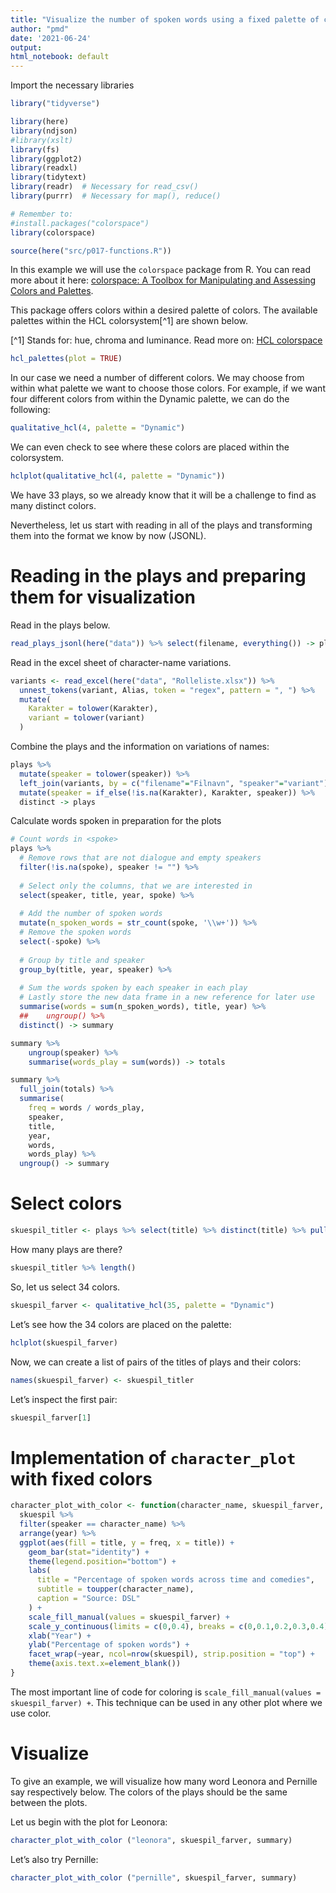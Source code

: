 ```yaml
---
title: "Visualize the number of spoken words using a fixed palette of colors"
author: "pmd"
date: '2021-06-24'
output:
html_notebook: default
---
```


Import the necessary libraries

```r
library("tidyverse")

library(here)
library(ndjson)
#library(xslt)
library(fs)
library(ggplot2)
library(readxl)
library(tidytext)
library(readr)  # Necessary for read_csv()
library(purrr)  # Necessary for map(), reduce()

# Remember to:
#install.packages("colorspace")
library(colorspace)

source(here("src/p017-functions.R"))
```

In this example we will use the `colorspace` package from R. You can read more about it here: [colorspace: A Toolbox for Manipulating and Assessing Colors and Palettes](https://cran.r-project.org/web/packages/colorspace/vignettes/colorspace.html).

This package offers colors within a desired palette of colors. The available palettes within the HCL colorsystem[^1] are shown below. 

[^1] Stands for: hue, chroma and luminance. Read more on: [HCL colorspace](https://en.wikipedia.org/wiki/HCL_color_space)


```r
hcl_palettes(plot = TRUE)
```

In our case we need a number of different colors. We may choose from within what palette we want to choose those colors. For example, if we want four different colors from within the Dynamic palette, we can do the following:

```r
qualitative_hcl(4, palette = "Dynamic")
```

We can even check to see where these colors are placed within the colorsystem. 

```r
hclplot(qualitative_hcl(4, palette = "Dynamic"))
```

We have 33 plays, so we already know that it will be a challenge to find as many distinct colors. 

Nevertheless, let us start with reading in all of the plays and transforming them into the format we know by now (JSONL).

# Reading in the plays and preparing them for visualization

Read in the plays below.

```r
read_plays_jsonl(here("data")) %>% select(filename, everything()) -> plays
```

Read in the excel sheet of character-name variations.

```r
variants <- read_excel(here("data", "Rolleliste.xlsx")) %>% 
  unnest_tokens(variant, Alias, token = "regex", pattern = ", ") %>% 
  mutate(
    Karakter = tolower(Karakter),
    variant = tolower(variant)
  )
```

Combine the plays and the information on variations of names:

```r
plays %>% 
  mutate(speaker = tolower(speaker)) %>% 
  left_join(variants, by = c("filename"="Filnavn", "speaker"="variant")) %>% 
  mutate(speaker = if_else(!is.na(Karakter), Karakter, speaker)) %>%
  distinct -> plays
```

Calculate words spoken in preparation for the plots

```r
# Count words in <spoke>
plays %>%
  # Remove rows that are not dialogue and empty speakers
  filter(!is.na(spoke), speaker != "") %>%
  
  # Select only the columns, that we are interested in
  select(speaker, title, year, spoke) %>%
  
  # Add the number of spoken words
  mutate(n_spoken_words = str_count(spoke, '\\w+')) %>%
  # Remove the spoken words
  select(-spoke) %>%
  
  # Group by title and speaker
  group_by(title, year, speaker) %>%
  
  # Sum the words spoken by each speaker in each play
  # Lastly store the new data frame in a new reference for later use
  summarise(words = sum(n_spoken_words), title, year) %>%
  ##    ungroup() %>%
  distinct() -> summary

summary %>%
    ungroup(speaker) %>%
    summarise(words_play = sum(words)) -> totals

summary %>%
  full_join(totals) %>%
  summarise(
    freq = words / words_play,
    speaker,
    title,
    year,
    words,
    words_play) %>%
  ungroup() -> summary
```


# Select colors

```r
skuespil_titler <- plays %>% select(title) %>% distinct(title) %>% pull(title)
```

How many plays are there?

```r
skuespil_titler %>% length()
```

So, let us select 34 colors. 

```r
skuespil_farver <- qualitative_hcl(35, palette = "Dynamic")
```

Let's see how the 34 colors are placed on the palette:

```r
hclplot(skuespil_farver)
```

Now, we can create a list of pairs of the titles of plays and their colors:

```r
names(skuespil_farver) <- skuespil_titler
```

Let's inspect the first pair:

```r
skuespil_farver[1]
```

# Implementation of `character_plot` with fixed colors

```r
character_plot_with_color <- function(character_name, skuespil_farver, skuespil) {
  skuespil %>% 
  filter(speaker == character_name) %>%
  arrange(year) %>%
  ggplot(aes(fill = title, y = freq, x = title)) + 
    geom_bar(stat="identity") +
    theme(legend.position="bottom") +
    labs(
      title = "Percentage of spoken words across time and comedies",
      subtitle = toupper(character_name),
      caption = "Source: DSL"
    ) +
    scale_fill_manual(values = skuespil_farver) +
    scale_y_continuous(limits = c(0,0.4), breaks = c(0,0.1,0.2,0.3,0.4)) +
    xlab("Year") +
    ylab("Percentage of spoken words") +
    facet_wrap(~year, ncol=nrow(skuespil), strip.position = "top") +
    theme(axis.text.x=element_blank())
}
```

The most important line of code for coloring is `scale_fill_manual(values = skuespil_farver) +`. This technique can be used in any other plot where we use color.

# Visualize

To give an example, we will visualize how many word Leonora and Pernille say respectively below. The colors of the plays should be the same between the plots.

Let us begin with the plot for Leonora:

```r
character_plot_with_color ("leonora", skuespil_farver, summary)
```

Let's also try Pernille:

```r
character_plot_with_color ("pernille", skuespil_farver, summary)
```

